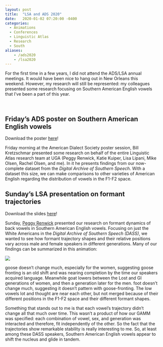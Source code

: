 ```yaml
---
layout: post
title:  "LSA and ADS 2020"
date:   2020-01-02 07:20:00 -0400
categories:
  - Animations
  - Conferences
  - Linguistic Atlas
  - Research
  - South
aliases: 
    - /ads2020
    - /lsa2020
---
```


For the first time in a few years, I did not attend the ADS/LSA annual meetings. It would have been nice to hang out in New Orleans this weekend. However, my research will still be represented: my colleagues presented some research focusing on Southern American English vowels that I've been a part of this year.

<br/>

## Friday's ADS poster on Southern American English vowels

:::callout-tip
Download the poster [here](/downloads/200103-ads2020.pdf)!
:::

Friday morning at the American Dialect Society poster session, Bill Kretzschmar presented some research on behalf of the entire Linguistic Atlas research team at UGA (Peggy Renwick, Katie Kuiper, Lisa Lipani, Mike Olsen, Rachel Olsen, and me). In it he presents findings from our now-complete dataset from the *Digital Archive of Southern Speech*. With a dataset this size, we can make comparisons to other varieties of American English regarding the distribution of vowels in the F1-F2 space.

## Sunday's LSA presentation on formant trajectories

:::callout-tip
Download the slides [here](/downloads/200105-lsa2020.pdf)!
:::

Sunday, [Peggy Renwick](http://faculty.franklin.uga.edu/mrenwick/) presented our research on formant dynamics of back vowels in Southern American English vowels. Focusing on just the White Americans in the *Digital Archive of Southern Speech (DASS)*, we wanted to see how formant trajectory shapes and their relative positions vary across male and female speakers in different generations. Many of our findings can be summarized in this animation:

![](lsa2020.gif)

<sc>goose</sc> doesn't change much, especially for the women, suggesting <sc>goose</sc> fronting is an old shift and was nearing completion by the time our speakers acquired language. Meanwhile <sc>goat</sc> lowers between the Lost and GI generations of women, and then a generation later for the men. <sc>foot</sc> doesn't change much, suggesting it doesn't pattern with <sc>goose</sc>-fronting. The low vowels <sc>lot</sc> and <sc>thought</sc> are near each other, but not merged because of their different positions in the F1-F2 space and their different formant shapes.

Something that stands out to me is that each vowel's trajectory didn't change all that much over time. This wasn't a product of how our GAMM was specified: each combination of vowel, sex, and generation was interacted and therefore, fit independently of the other. So the fact that the trajectories show remarkable stability is really interesting to me. So, at least among these DASS speakers, Southern American English vowels appear to shift the nucleus and glide in tandem.
